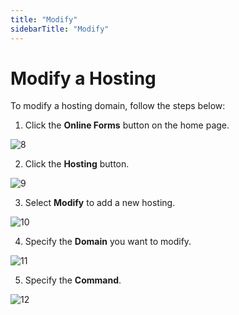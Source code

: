 ```yaml
---
title: "Modify"
sidebarTitle: "Modify"
---
```


# Modify a Hosting

To modify a hosting domain, follow the steps below:

1. Click the **Online Forms** button on the home page.

![8](/images/formhostingimages/8.png)

2. Click the **Hosting** button.

![9](/images/formhostingimages/9.png)

3. Select **Modify** to add a new hosting.

![10](/images/formhostingimages/10.png)

4. Specify the **Domain** you want to modify.

![11](/images/formhostingimages/11.png)

5. Specify the **Command**.

![12](/images/formhostingimages/12.png)